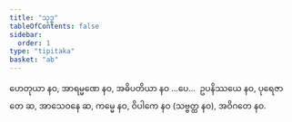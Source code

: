 ```yaml
---
title: "သုဒ္ဓ"
tableOfContents: false
sidebar:
  order: 1
type: "tipitaka"
basket: "ab"
---
```



<DynamicBreadcrumb />

<Division number="105">

<Paragraph number="4294">
ဟေတုယာ နဝ, အာရမ္မဏေ နဝ, အဓိပတိယာ နဝ …ပေ…  ဥပနိဿယေ နဝ, ပုရေဇာတေ ဆ, အာသေဝနေ ဆ, ကမ္မေ နဝ, ဝိပါကေ နဝ (သဗ္ဗတ္ထ နဝ), အဝိဂတေ နဝ.
</Paragraph>
</Division>